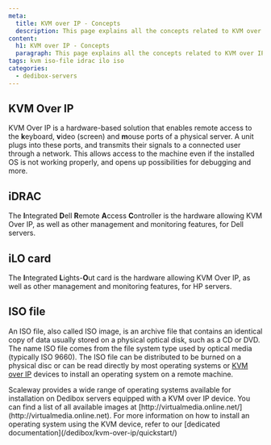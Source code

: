 ```yaml
---
meta:
  title: KVM over IP - Concepts
  description: This page explains all the concepts related to KVM over IP
content:
  h1: KVM over IP - Concepts
  paragraph: This page explains all the concepts related to KVM over IP
tags: kvm iso-file idrac ilo iso 
categories:
  - dedibox-servers
---
```


## KVM Over IP

KVM Over IP is a hardware-based solution that enables remote access to the **k**eyboard, **v**ideo (screen) and **m**ouse ports of a physical server. A unit plugs into these ports, and transmits their signals to a connected user through a network. This allows access to the machine even if the installed OS is not working properly, and opens up possibilities for debugging and more.

## iDRAC

The **I**ntegrated **D**ell **R**emote **A**ccess **C**ontroller is the hardware allowing KVM Over IP, as well as other management and monitoring features, for Dell servers.

## iLO card

The **I**ntegrated **L**ights-**O**ut card is the hardware allowing KVM Over IP, as well as other management and monitoring features, for HP servers.

## ISO file

An ISO file, also called ISO image, is an archive file that contains an identical copy of data usually stored on a physical optical disk, such as a CD or DVD. The name ISO file comes from the file system type used by optical media (typically ISO 9660). The ISO file can be distributed to be burned on a physical disc or can be read directly by most operating systems or [KVM over IP](#kvm-over-ip) devices to install an operating system on a remote machine.

  <Message type="tip">
    Scaleway provides a wide range of operating systems available for installation on Dedibox servers equipped with a KVM over IP device. You can find a list of all available images at [http://virtualmedia.online.net/](http://virtualmedia.online.net). For more information on how to install an operating system using the KVM device, refer to our [dedicated documentation](/dedibox/kvm-over-ip/quickstart/)
  </Message>